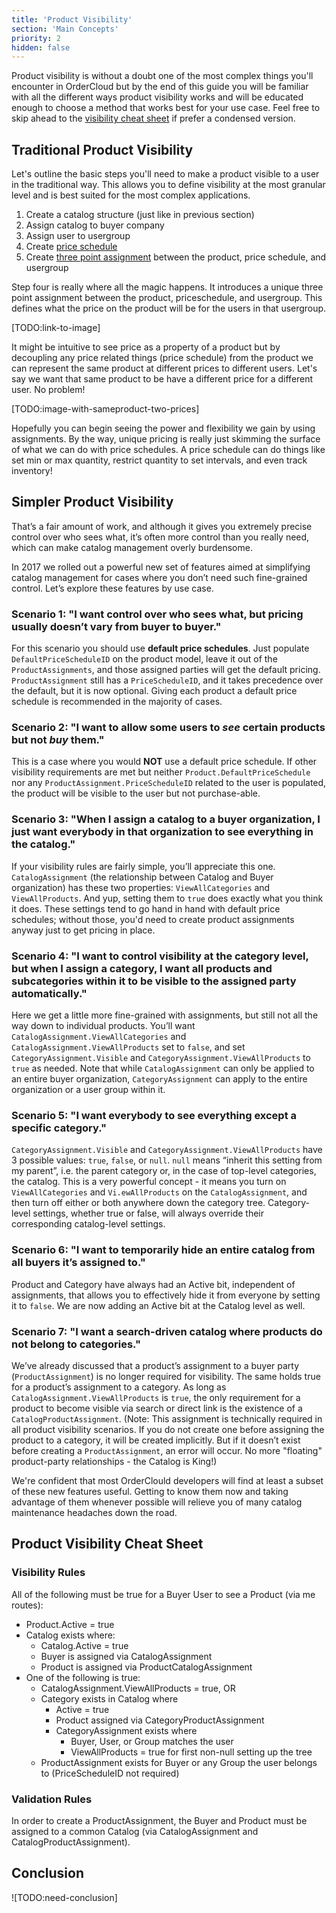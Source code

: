 ```yaml
---
title: 'Product Visibility'
section: 'Main Concepts'
priority: 2
hidden: false
---
```


Product visibility is without a doubt one of the most complex things you'll encounter in OrderCloud but by the end of this guide you will be familiar with all the different ways product visibility works and will be educated enough to choose a method that works best for your use case. Feel free to skip ahead to the [visibility cheat sheet](#product-visibility-cheat-sheet) if prefer a condensed version.

## Traditional Product Visibility

Let's outline the basic steps you'll need to make a product visible to a user in the traditional way. This allows you to define visibility at the most granular level and is best suited for the most complex applications.

1. Create a catalog structure (just like in previous section)
2. Assign catalog to buyer company
3. Assign user to usergroup
4. Create [price schedule](TODO:link-to-api-reference)
5. Create [three point assignment](TODO:link-to-method) between the product, price schedule, and usergroup

Step four is really where all the magic happens. It introduces a unique three point assignment between the product, priceschedule, and usergroup. This defines what the price on the product will be for the users in that usergroup.

[TODO:link-to-image]

It might be intuitive to see price as a property of a product but by decoupling any price related things (price schedule) from the product we can represent the same product at different prices to different users. Let's say we want that same product to be have a different price for a different user. No problem!

[TODO:image-with-sameproduct-two-prices]

Hopefully you can begin seeing the power and flexibility we gain by using assignments. By the way, unique pricing is really just skimming the surface of what we can do with price schedules. A price schedule can do things like set min or max quantity, restrict quantity to set intervals, and even track inventory!

## Simpler Product Visibility

That’s a fair amount of work, and although it gives you extremely precise control over who sees what, it’s often more control than you really need, which can make catalog management overly burdensome.

In 2017 we rolled out a powerful new set of features aimed at simplifying catalog management for cases where you don’t need such fine-grained control. Let’s explore these features by use case.

### Scenario 1: "I want control over who sees what, but pricing usually doesn’t vary from buyer to buyer."

For this scenario you should use **default price schedules**. Just populate `DefaultPriceScheduleID` on the product model, leave it out of the `ProductAssignments`, and those assigned parties will get the default pricing. `ProductAssignment` still has a `PriceScheduleID`, and it takes precedence over the default, but it is now optional. Giving each product a default price schedule is recommended in the majority of cases.

### Scenario 2: "I want to allow some users to _see_ certain products but not _buy_ them."

This is a case where you would **NOT** use a default price schedule. If other visibility requirements are met but neither `Product.DefaultPriceSchedule` nor any `ProductAssignment.PriceScheduleID` related to the user is populated, the product will be visible to the user but not purchase-able.

### Scenario 3: "When I assign a catalog to a buyer organization, I just want everybody in that organization to see everything in the catalog."

If your visibility rules are fairly simple, you’ll appreciate this one. `CatalogAssignment` (the relationship between Catalog and Buyer organization) has these two properties: `ViewAllCategories` and `ViewAllProducts`. And yup, setting them to `true` does exactly what you think it does. These settings tend to go hand in hand with default price schedules; without those, you'd need to create product assignments anyway just to get pricing in place.

### Scenario 4: "I want to control visibility at the category level, but when I assign a category, I want all products and subcategories within it to be visible to the assigned party automatically."

Here we get a little more fine-grained with assignments, but still not all the way down to individual products. You’ll want `CatalogAssignment.ViewAllCategories` and `CatalogAssignment.ViewAllProducts` set to `false`, and set `CategoryAssignment.Visible` and `CategoryAssignment.ViewAllProducts` to `true` as needed. Note that while `CatalogAssignment` can only be applied to an entire buyer organization, `CategoryAssignment` can apply to the entire organization or a user group within it.

### Scenario 5: "I want everybody to see everything except a specific category."

`CategoryAssignment.Visible` and `CategoryAssignment.ViewAllProducts` have 3 possible values: `true`, `false`, or `null`. `null` means “inherit this setting from my parent”, i.e. the parent category or, in the case of top-level categories, the catalog. This is a very powerful concept - it means you turn on `ViewAllCategories` and `Vi.ewAllProducts` on the `CatalogAssignment`, and then turn off either or both anywhere down the category tree. Category-level settings, whether true or false, will always override their corresponding catalog-level settings.

### Scenario 6: "I want to temporarily hide an entire catalog from all buyers it’s assigned to."

Product and Category have always had an Active bit, independent of assignments, that allows you to effectively hide it from everyone by setting it to `false`. We are now adding an Active bit at the Catalog level as well.

### Scenario 7: "I want a search-driven catalog where products do not belong to categories."

We’ve already discussed that a product’s assignment to a buyer party (`ProductAssignment`) is no longer required for visibility. The same holds true for a product’s assignment to a category. As long as `CatalogAssignment.ViewAllProducts` is `true`, the only requirement for a product to become visible via search or direct link is the existence of a `CatalogProductAssignment`. (Note: This assignment is technically required in all product visibility scenarios. If you do not create one before assigning the product to a category, it will be created implicitly. But if it doesn’t exist before creating a `ProductAssignment`, an error will occur. No more "floating" product-party relationships - the Catalog is King!)

We're confident that most OrderClould developers will find at least a subset of these new features useful. Getting to know them now and taking advantage of them whenever possible will relieve you of many catalog maintenance headaches down the road.

## Product Visibility Cheat Sheet

### Visibility Rules

All of the following must be true for a Buyer User to see a Product (via me routes):

- Product.Active = true
- Catalog exists where:
  - Catalog.Active = true
  - Buyer is assigned via CatalogAssignment
  - Product is assigned via ProductCatalogAssignment
- One of the following is true:
  - CatalogAssignment.ViewAllProducts = true, OR
  - Category exists in Catalog where
    - Active = true
    - Product assigned via CategoryProductAssignment
    - CategoryAssignment exists where
      - Buyer, User, or Group matches the user
      - ViewAllProducts = true for first non-null setting up the tree
  - ProductAssignment exists for Buyer or any Group the user belongs to (PriceScheduleID not required)

### Validation Rules

In order to create a ProductAssignment, the Buyer and Product must be assigned to a common Catalog (via CatalogAssignment and CatalogProductAssignment).

## Conclusion

![TODO:need-conclusion]
